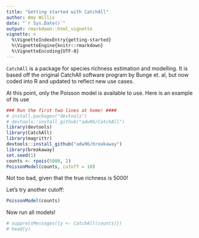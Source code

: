 ```yaml
---
title: "Getting started with CatchAll"
author: Amy Willis
date: "`r Sys.Date()`"
output: rmarkdown::html_vignette
vignette: >
  %\VignetteIndexEntry{getting-started}
  %\VignetteEngine{knitr::rmarkdown}
  %\VignetteEncoding{UTF-8}
---
```


`CatchAll` is a package for species richness estimation and modelling. It is based off the original CatchAll software program by Bunge et. al, but now coded into R and updated to reflect new use cases.

At this point, only the Poisson model is available to use. Here is an example of its use

```r
### Run the first two lines at home! ####
# install.packages("devtools")
# devtools::install_github("adw96/CatchAll")
library(devtools)
library(CatchAll)
library(magrittr)
devtools::install_github("adw96/breakaway")
library(breakaway)
set.seed(1)
counts <- rpois(5000, 2)
PoissonModel(counts, cutoff = 10)
```
Not too bad, given that the true richness is 5000!

Let's try another cutoff:
```r
PoissonModel(counts)
```

Now run all models!
```r
# suppressMessages({y <- CatchAll(counts)})
# head(y)
```
